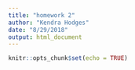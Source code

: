 ```yaml
---
title: "homework 2"
author: "Kendra Hodges"
date: "8/29/2018"
output: html_document
---
```


```r
knitr::opts_chunk$set(echo = TRUE)
```
